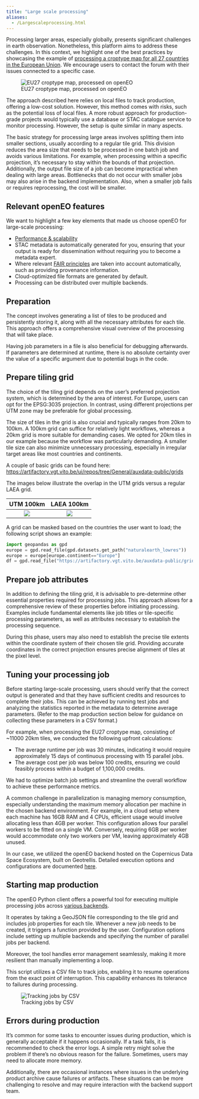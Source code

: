 ```yaml
---
title: "Large scale processing"
aliases: 
  - /Largescaleprocessing.html
---
```


Processing larger areas, especially globally, presents significant challenges in earth observation. Nonetheless, this platform aims to address these challenges. In this context, we highlight one of the best practices by showcasing the example of [processing a croptype map for all 27 countries in the European Union](https://github.com/openEOPlatform/openeo-classification){target="_blank"}. We encourage users to contact the forum with their issues connected to a specific case.

![EU27 croptype map, processed on openEO](_images/EU27croptypemap.png)

The approach described here relies on local files to track production, offering a low-cost solution. However, this method comes with risks, such as the potential loss of local files. A more robust approach for production-grade projects would typically use a database or STAC catalogue service to monitor processing. However, the setup is quite similar in many aspects.

The basic strategy for processing large areas involves splitting them into smaller sections, usually according to a regular tile grid. This division reduces the area size that needs to be processed in one batch job and avoids various limitations. For example, when processing within a specific projection, it's necessary to stay within the bounds of that projection. Additionally, the output file size of a job can become impractical when dealing with large areas. Bottlenecks that do not occur with smaller jobs may also arise in the backend implementation. Also, when a smaller job fails or requires reprocessing, the cost will be smaller.

## Relevant openEO features

We want to highlight a few key elements that made us choose openEO for large-scale processing:

- [Performance & scalability](https://openeo.org/documentation/1.0/developers/backends/performance.html){target="_blank"}
- STAC metadata is automatically generated for you, ensuring that your output is ready for dissemination without requiring you to become a metadata expert.
- Where relevant [FAIR principles](fair.qmd) are taken into account automatically, such as providing provenance information.
- Cloud-optimized file formats are generated by default.
- Processing can be distributed over multiple backends.


## Preparation

The concept involves generating a list of tiles to be produced and persistently storing it, along with all the necessary attributes for each tile. This approach offers a comprehensive visual overview of the processing that will take place.

Having job parameters in a file is also beneficial for debugging afterwards. If parameters are determined at runtime, there is no absolute certainty over the value of a specific argument due to potential bugs in the code.

## Prepare tiling grid

The choice of the tiling grid depends on the user's preferred projection system, which is determined by the area of interest. For Europe, users can opt for the EPSG:3035 projection. In contrast, using different projections per UTM zone may be preferable for global processing.

The size of tiles in the grid is also crucial and typically ranges from 20km to 100km. A 100km grid can suffice for relatively light workflows, whereas a 20km grid is more suitable for demanding cases. We opted for 20km tiles in our example because the workflow was particularly demanding. A smaller tile size can also minimize unnecessary processing, especially in irregular target areas like most countries and continents.

A couple of basic grids can be found here: 
[https://artifactory.vgt.vito.be/ui/repos/tree/General/auxdata-public/grids](https://artifactory.vgt.vito.be/ui/repos/tree/General/auxdata-public/grids){target="blank"}

The images below illustrate the overlap in the UTM grids versus a regular LAEA grid.


UTM 100km             |  LAEA 100km
:-------------------------:|:-------------------------:
![](_images/UTM100.png)|  ![](_images/LAEA100.png)


A grid can be masked based on the countries the user want to load; the following script shows an example:

```python
import geopandas as gpd
europe = gpd.read_file(gpd.datasets.get_path("naturalearth_lowres"))
europe = europe[europe.continent=="Europe"]
df = gpd.read_file("https://artifactory.vgt.vito.be/auxdata-public/grids/LAEA-20km.gpkg",mask=europe)
```

## Prepare job attributes

In addition to defining the tiling grid, it is advisable to pre-determine other essential properties required for processing jobs. This approach allows for a comprehensive review of these properties before initiating processing. Examples include fundamental elements like job titles or tile-specific processing parameters, as well as attributes necessary to establish the processing sequence.

During this phase, users may also need to establish the precise tile extents within the coordinate system of their chosen tile grid. Providing accurate coordinates in the correct projection ensures precise alignment of tiles at the pixel level.

## Tuning your processing job

Before starting large-scale processing, users should verify that the correct output is generated and that they have sufficient credits and resources to complete their jobs. This can be achieved by running test jobs and analyzing the statistics reported in the metadata to determine average parameters. (Refer to the map production section below for guidance on collecting these parameters in a CSV format.)

For example, when processing the EU27 croptype map, consisting of ~11000 20km tiles, we conducted the following upfront calculations:

- The average runtime per job was 30 minutes, indicating it would require approximately 15 days of continuous processing with 15 parallel jobs.
- The average cost per job was below 100 credits, ensuring we could feasibly process within a budget of 1,100,000 credits.

We had to optimize batch job settings and streamline the overall workflow to achieve these performance metrics.

A common challenge in parallelization is managing memory consumption, especially understanding the maximum memory allocation per machine in the chosen backend environment. For example, in a cloud setup where each machine has 16GB RAM and 4 CPUs, efficient usage would involve allocating less than 4GB per worker. This configuration allows four parallel workers to be fitted on a single VM. Conversely, requiring 6GB per worker would accommodate only two workers per VM, leaving approximately 4GB unused.

In our case, we utilized the openEO backend hosted on the Copernicus Data Space Ecosystem, built on Geotrellis. Detailed execution options and configurations are documented [here](/jobconfigurations.html#customizing-batch-job-resources).

## Starting map production

The openEO Python client offers a powerful tool for executing multiple processing jobs across [various backends](https://open-eo.github.io/openeo-python-client/cookbook/job_manager.html){target="_blank"}.

It operates by taking a GeoJSON file corresponding to the tile grid and includes job properties for each tile. Whenever a new job needs to be created, it triggers a function provided by the user. Configuration options include setting up multiple backends and specifying the number of parallel jobs per backend.

Moreover, the tool handles error management seamlessly, making it more resilient than manually implementing a loop.

This script utilizes a CSV file to track jobs, enabling it to resume operations from the exact point of interruption. This capability enhances its tolerance to failures during processing.

![Tracking jobs by CSV](_images/trackingcsv.png)

## Errors during production

It's common for some tasks to encounter issues during production, which is generally acceptable if it happens occasionally. If a task fails, it is recommended to check the error logs. A simple retry might solve the problem if there's no obvious reason for the failure. Sometimes, users may need to allocate more memory.

Additionally, there are occasional instances where issues in the underlying product archive cause failures or artifacts. These situations can be more challenging to resolve and may require interaction with the backend support team.

